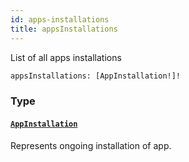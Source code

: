 ```yaml
---
id: apps-installations
title: appsInstallations
---
```



List of all apps installations

```graphql
appsInstallations: [AppInstallation!]!
```


### Type

#### [`AppInstallation`](../../../developer/api-reference/objects/app-installation) 

Represents ongoing installation of app.




